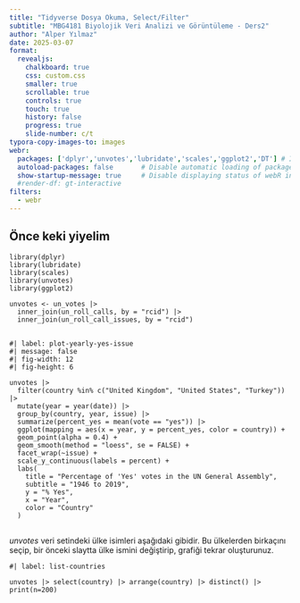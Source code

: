 ```yaml
---
title: "Tidyverse Dosya Okuma, Select/Filter"
subtitle: "MBG4181 Biyolojik Veri Analizi ve Görüntüleme - Ders2"
author: "Alper Yılmaz"
date: 2025-03-07
format:
  revealjs:
    chalkboard: true
    css: custom.css
    smaller: true
    scrollable: true
    controls: true
    touch: true
    history: false
    progress: true
    slide-number: c/t
typora-copy-images-to: images
webr:
  packages: ['dplyr','unvotes','lubridate','scales','ggplot2','DT'] # Install R packages on document open
  autoload-packages: false       # Disable automatic loading of packages
  show-startup-message: true     # Disable displaying status of webR initialization
  #render-df: gt-interactive
filters:
  - webr
---
```


## Önce keki yiyelim

```webr
library(dplyr)
library(lubridate)
library(scales)
library(unvotes)
library(ggplot2)

unvotes <- un_votes |>
  inner_join(un_roll_calls, by = "rcid") |>
  inner_join(un_roll_call_issues, by = "rcid")
```

## 

```webr
#| label: plot-yearly-yes-issue
#| message: false
#| fig-width: 12
#| fig-height: 6

unvotes |>
  filter(country %in% c("United Kingdom", "United States", "Turkey")) |>
  mutate(year = year(date)) |>
  group_by(country, year, issue) |>
  summarize(percent_yes = mean(vote == "yes")) |>
  ggplot(mapping = aes(x = year, y = percent_yes, color = country)) +
  geom_point(alpha = 0.4) +
  geom_smooth(method = "loess", se = FALSE) +
  facet_wrap(~issue) +
  scale_y_continuous(labels = percent) +
  labs(
    title = "Percentage of 'Yes' votes in the UN General Assembly",
    subtitle = "1946 to 2019",
    y = "% Yes",
    x = "Year",
    color = "Country"
  )
```

##

*unvotes* veri setindeki ülke isimleri aşağıdaki gibidir. Bu ülkelerden birkaçını seçip, bir önceki slaytta ülke ismini değiştirip, grafiği tekrar oluşturunuz.

```webr
#| label: list-countries

unvotes |> select(country) |> arrange(country) |> distinct() |> print(n=200)
```
